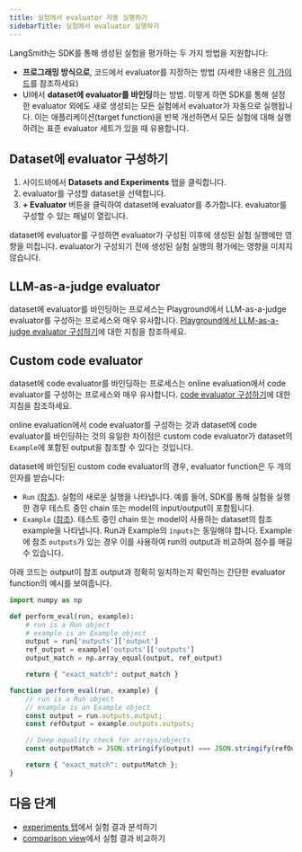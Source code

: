 ```yaml
---
title: 실험에서 evaluator 자동 실행하기
sidebarTitle: 실험에서 evaluator 실행하기
---
```


LangSmith는 SDK를 통해 생성된 실험을 평가하는 두 가지 방법을 지원합니다:

* **프로그래밍 방식으로**, 코드에서 evaluator를 지정하는 방법 (자세한 내용은 [이 가이드](/langsmith/evaluate-llm-application)를 참조하세요)
* UI에서 **dataset에 evaluator를 바인딩**하는 방법. 이렇게 하면 SDK를 통해 설정한 evaluator 외에도 새로 생성되는 모든 실험에서 evaluator가 자동으로 실행됩니다. 이는 애플리케이션(target function)을 반복 개선하면서 모든 실험에 대해 실행하려는 표준 evaluator 세트가 있을 때 유용합니다.

## Dataset에 evaluator 구성하기

1. 사이드바에서 **Datasets and Experiments** 탭을 클릭합니다.
2. evaluator를 구성할 dataset을 선택합니다.
3. **+ Evaluator** 버튼을 클릭하여 dataset에 evaluator를 추가합니다. evaluator를 구성할 수 있는 패널이 열립니다.

<Note>
dataset에 evaluator를 구성하면 evaluator가 구성된 이후에 생성된 실험 실행에만 영향을 미칩니다. evaluator가 구성되기 전에 생성된 실험 실행의 평가에는 영향을 미치지 않습니다.
</Note>

## LLM-as-a-judge evaluator

dataset에 evaluator를 바인딩하는 프로세스는 Playground에서 LLM-as-a-judge evaluator를 구성하는 프로세스와 매우 유사합니다. [Playground에서 LLM-as-a-judge evaluator 구성하기](/langsmith/llm-as-judge?mode=ui)에 대한 지침을 참조하세요.

## Custom code evaluator

dataset에 code evaluator를 바인딩하는 프로세스는 online evaluation에서 code evaluator를 구성하는 프로세스와 매우 유사합니다. [code evaluator 구성하기](/langsmith/online-evaluations#configure-a-custom-code-evaluator)에 대한 지침을 참조하세요.

online evaluation에서 code evaluator를 구성하는 것과 dataset에 code evaluator를 바인딩하는 것의 유일한 차이점은 custom code evaluator가 dataset의 `Example`에 포함된 output을 참조할 수 있다는 것입니다.

dataset에 바인딩된 custom code evaluator의 경우, evaluator function은 두 개의 인자를 받습니다:

* `Run` ([참조](/langsmith/run-data-format)). 실험의 새로운 실행을 나타냅니다. 예를 들어, SDK를 통해 실험을 실행한 경우 테스트 중인 chain 또는 model의 input/output이 포함됩니다.
* `Example` ([참조](/langsmith/example-data-format)). 테스트 중인 chain 또는 model이 사용하는 dataset의 참조 example을 나타냅니다. Run과 Example의 `inputs`는 동일해야 합니다. Example에 참조 `outputs`가 있는 경우 이를 사용하여 run의 output과 비교하여 점수를 매길 수 있습니다.

아래 코드는 output이 참조 output과 정확히 일치하는지 확인하는 간단한 evaluator function의 예시를 보여줍니다.

<CodeGroup>

```python Python
import numpy as np

def perform_eval(run, example):
    # run is a Run object
    # example is an Example object
    output = run['outputs']['output']
    ref_output = example['outputs']['outputs']
    output_match = np.array_equal(output, ref_output)

    return { "exact_match": output_match }
```

```javascript JavaScript
function perform_eval(run, example) {
    // run is a Run object
    // example is an Example object
    const output = run.outputs.output;
    const refOutput = example.outputs.outputs;

    // Deep equality check for arrays/objects
    const outputMatch = JSON.stringify(output) === JSON.stringify(refOutput);

    return { "exact_match": outputMatch };
}
```

</CodeGroup>

## 다음 단계

* [experiments 탭](/langsmith/analyze-an-experiment)에서 실험 결과 분석하기
* [comparison view](/langsmith/compare-experiment-results)에서 실험 결과 비교하기